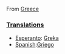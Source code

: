 From [[w:Greece|Greece]]


===[[Translation]]s===


*[[Esperanto]]: [[Greka]]
*[[Spanish]]:[[Griego]]